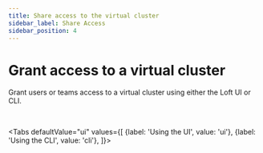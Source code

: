 ```yaml
---
title: Share access to the virtual cluster
sidebar_label: Share Access
sidebar_position: 4
---
```



# Grant access to a virtual cluster

Grant users or teams access to a virtual cluster using either the Loft UI or CLI. 

<br />

<Tabs
    defaultValue="ui"
    values={[
      {label: 'Using the UI', value: 'ui'},
      {label: 'Using the CLI', value: 'cli'},
    ]}>
    <TabItem value="ui">
      <PartialVirtualClusterShareUI/>
    </TabItem>
    <TabItem value="cli">
      <PartialVirtualClusterShareCLI/>
    </TabItem>
</Tabs>
